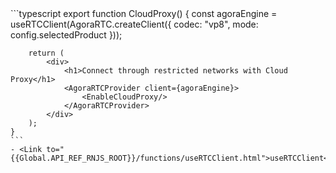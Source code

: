 <PlatformWrapper platform="react-js">
    ```typescript
    export function CloudProxy() {
        const agoraEngine = useRTCClient(AgoraRTC.createClient({ codec: "vp8", mode: config.selectedProduct }));
        
        return (
            <div>
                <h1>Connect through restricted networks with Cloud Proxy</h1>
                <AgoraRTCProvider client={agoraEngine}>
                    <EnableCloudProxy/>
                </AgoraRTCProvider>
            </div>
        );
    }
    ```
    - <Link to="{{Global.API_REF_RNJS_ROOT}}/functions/useRTCClient.html">useRTCClient</Link>

</PlatformWrapper>